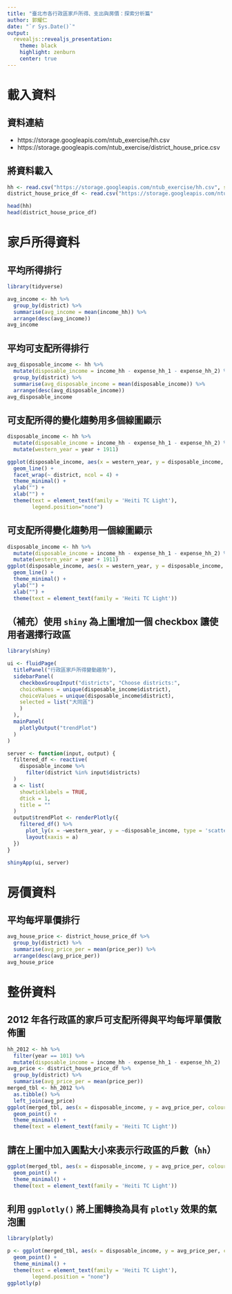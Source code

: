 ```yaml
---
title: "臺北市各行政區家戶所得、支出與房價：探索分析篇"
author: 郭耀仁
date: "`r Sys.Date()`"
output: 
  revealjs::revealjs_presentation:
    theme: black
    highlight: zenburn
    center: true
---
```


# 載入資料

## 資料連結

- https://storage.googleapis.com/ntub_exercise/hh.csv
- https://storage.googleapis.com/ntub_exercise/district_house_price.csv

## 將資料載入

```r
hh <- read.csv("https://storage.googleapis.com/ntub_exercise/hh.csv", stringsAsFactors = FALSE)
district_house_price_df <- read.csv("https://storage.googleapis.com/ntub_exercise/district_house_price.csv", stringsAsFactors = FALSE)
```

```r
head(hh)
head(district_house_price_df)
```

# 家戶所得資料

## 平均所得排行

```r
library(tidyverse)

avg_income <- hh %>%
  group_by(district) %>%
  summarise(avg_income = mean(income_hh)) %>%
  arrange(desc(avg_income))
avg_income
```

## 平均可支配所得排行

```r
avg_disposable_income <- hh %>%
  mutate(disposable_income = income_hh - expense_hh_1 - expense_hh_2) %>%
  group_by(district) %>%
  summarise(avg_disposable_income = mean(disposable_income)) %>%
  arrange(desc(avg_disposable_income))
avg_disposable_income
```

## 可支配所得的變化趨勢用多個線圖顯示

```r
disposable_income <- hh %>%
  mutate(disposable_income = income_hh - expense_hh_1 - expense_hh_2) %>%
  mutate(western_year = year + 1911)

ggplot(disposable_income, aes(x = western_year, y = disposable_income, colour = district)) + 
  geom_line() +
  facet_wrap(~ district, ncol = 4) +
  theme_minimal() +
  ylab("") +
  xlab("") +
  theme(text = element_text(family = 'Heiti TC Light'),
        legend.position="none")
```

## 可支配所得變化趨勢用一個線圖顯示

```r
disposable_income <- hh %>%
  mutate(disposable_income = income_hh - expense_hh_1 - expense_hh_2) %>%
  mutate(western_year = year + 1911)
ggplot(disposable_income, aes(x = western_year, y = disposable_income, colour = district)) + 
  geom_line() +
  theme_minimal() +
  ylab("") +
  xlab("") +
  theme(text = element_text(family = 'Heiti TC Light'))
```

## （補充）使用 `shiny` 為上圖增加一個 **checkbox** 讓使用者選擇行政區

```r
library(shiny)

ui <- fluidPage(
  titlePanel("行政區家戶所得變動趨勢"),
  sidebarPanel(
    checkboxGroupInput("districts", "Choose districts:",
    choiceNames = unique(disposable_income$district),
    choiceValues = unique(disposable_income$district),
    selected = list("大同區")
    )
  ),
  mainPanel(
    plotlyOutput("trendPlot")
  )
)

server <- function(input, output) {
  filtered_df <- reactive(
    disposable_income %>%
      filter(district %in% input$districts)
  )
  a <- list(
    showticklabels = TRUE,
    dtick = 1,
    title = ""
  )
  output$trendPlot <- renderPlotly({
    filtered_df() %>%
      plot_ly(x = ~western_year, y = ~disposable_income, type = 'scatter', mode = 'lines', color = ~district) %>%
      layout(xaxis = a)
  })
}

shinyApp(ui, server)
```

# 房價資料

## 平均每坪單價排行

```r
avg_house_price <- district_house_price_df %>%
  group_by(district) %>%
  summarise(avg_price_per = mean(price_per)) %>%
  arrange(desc(avg_price_per))
avg_house_price
```

# 整併資料

## 2012 年各行政區的家戶**可支配所得**與**平均每坪單價**散佈圖

```r
hh_2012 <- hh %>%
  filter(year == 101) %>%
  mutate(disposable_income = income_hh - expense_hh_1 - expense_hh_2)
avg_price <- district_house_price_df %>%
  group_by(district) %>%
  summarise(avg_price_per = mean(price_per))
merged_tbl <- hh_2012 %>%
  as.tibble() %>%
  left_join(avg_price)
ggplot(merged_tbl, aes(x = disposable_income, y = avg_price_per, colour = district)) +
  geom_point() +
  theme_minimal() +
  theme(text = element_text(family = 'Heiti TC Light'))
```

## 請在上圖中加入圓點大小來表示行政區的戶數（`hh`）

```r
ggplot(merged_tbl, aes(x = disposable_income, y = avg_price_per, colour = district, size = hh)) +
  geom_point() +
  theme_minimal() +
  theme(text = element_text(family = 'Heiti TC Light'))
```

## 利用 `ggplotly()` 將上圖轉換為具有 `plotly` 效果的氣泡圖

```r
library(plotly)

p <- ggplot(merged_tbl, aes(x = disposable_income, y = avg_price_per, colour = district, size = hh)) +
  geom_point() +
  theme_minimal() +
  theme(text = element_text(family = 'Heiti TC Light'),
        legend.position = "none")
ggplotly(p)
```